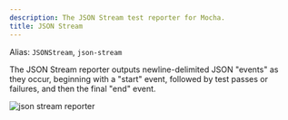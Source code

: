 ```yaml
---
description: The JSON Stream test reporter for Mocha.
title: JSON Stream
---
```


Alias: `JSONStream`, `json-stream`

The JSON Stream reporter outputs newline-delimited JSON "events" as they occur, beginning with a "start" event, followed by test passes or failures, and then the final "end" event.

![json stream reporter](./reporter-json-stream.png)

